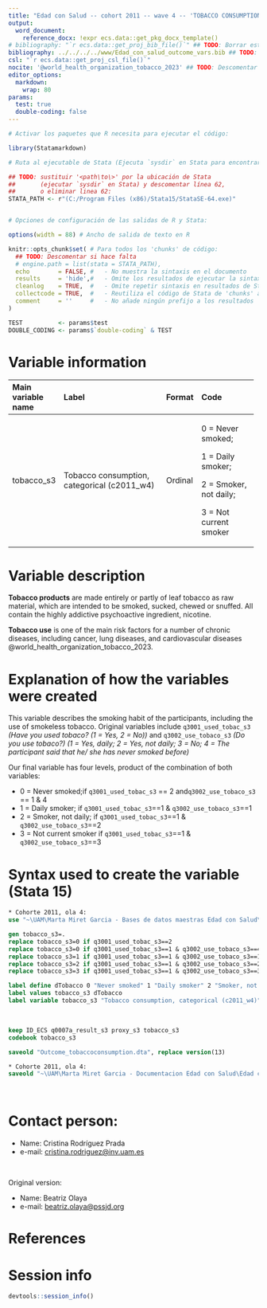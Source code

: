 ```yaml
---
title: "Edad con Salud -- cohort 2011 -- wave 4 -- 'TOBACCO CONSUMPTION'" 
output:
  word_document:
    reference_docx: !expr ecs.data::get_pkg_docx_template()
# bibliography: "`r ecs.data::get_proj_bib_file()`" ## TODO: Borrar esta línea, O BIEN deescomentar esta línea y borrar siguiente UNA VEZ completo el documento
bibliography: ../../../../www/Edad_con_salud_outcome_vars.bib ## TODO: Descomentar esta línea SI se utiliza el gestor bibliográfico, en otro caso BORRAR esta línea
csl: "`r ecs.data::get_proj_csl_file()`"
nocite: '@world_health_organization_tobacco_2023' ## TODO: Descomentar y añadir cita(s) o borrar campo
editor_options: 
  markdown:
    wrap: 80
params:
  test: true
  double-coding: false
---
```


```r
# Activar los paquetes que R necesita para ejecutar el código:

library(Statamarkdown)

# Ruta al ejecutable de Stata (Ejecuta `sysdir` en Stata para encontrar la ruta)

## TODO: sustituir '<path\to\>' por la ubicación de Stata
##       (ejecutar `sysdir` en Stata) y descomentar línea 62,
##       o eliminar linea 62:
STATA_PATH <- r"(C:/Program Files (x86)/Stata15/StataSE-64.exe)"


# Opciones de configuración de las salidas de R y Stata:

options(width = 88) # Ancho de salida de texto en R

knitr::opts_chunk$set( # Para todos los 'chunks' de código:
  ## TODO: Descomentar si hace falta
  # engine.path = list(stata = STATA_PATH),
  echo        = FALSE, #   - No muestra la sintaxis en el documento
  results     = 'hide',#   - Omite los resultados de ejecutar la sintaxis
  cleanlog    = TRUE,  #   - Omite repetir sintaxis en resultados de Stata
  collectcode = TRUE,  #   - Reutiliza el código de Stata de 'chunks' anteriores
  comment     = ''     #   - No añade ningún prefijo a los resultados
)

TEST          <- params$test
DOUBLE_CODING <- params$`double-coding` & TEST
```

# Variable information

+--------------------+---------------------------------------------+-------------+------------------------+
| Main variable name | Label                                       | Format      | Code                   |
+:===================+:============================================+:============+:=======================+
| tobacco_s3         | Tobacco consumption, categorical (c2011_w4) | Ordinal     | 0 = Never smoked;      |
|                    |                                             |             |                        |
|                    |                                             |             | 1 = Daily smoker;      |
|                    |                                             |             |                        |
|                    |                                             |             | 2 = Smoker, not daily; |
|                    |                                             |             |                        |
|                    |                                             |             | 3 = Not current smoker |
+--------------------+---------------------------------------------+-------------+------------------------+

# Variable description

**Tobacco products** are made entirely or partly of leaf tobacco as raw material,
which are intended to be smoked, sucked, chewed or snuffed. All contain the 
highly addictive psychoactive ingredient, nicotine.

**Tobacco use** is one of the main risk factors for a number of chronic diseases,
including cancer, lung diseases, and cardiovascular diseases 
@world_health_organization_tobacco_2023.

# Explanation of how the variables were created

This variable describes the smoking habit of the participants, including the use
of smokeless tobacco. Original variables include `q3001_used_tobac_s3` 
*(Have you used tobaco?* *(1 = Yes, 2 = No))* and `q3002_use_tobaco_s3`
*(Do you use tobaco?)* *(1 = Yes, daily; 2 = Yes, not daily; 3 = No; *
*4 = The participant said that he/* *she has never smoked before)*

Our final variable has four levels, product of the combination of both variables:

-   0 = Never smoked;if `q3001_used_tobac_s3` == 2 and`q3002_use_tobaco_s3` == 1 & 4
-   1 = Daily smoker; if `q3001_used_tobac_s3`==1 & `q3002_use_tobaco_s3`==1     
-   2 = Smoker, not daily; if `q3001_used_tobac_s3`==1 & `q3002_use_tobaco_s3`==2
-   3 = Not current smoker if `q3001_used_tobac_s3`==1 & `q3002_use_tobaco_s3`==3

\newpage

# Syntax used to create the variable (Stata 15)

```stata
* Cohorte 2011, ola 4:
use "~\UAM\Marta Miret Garcia - Bases de datos maestras Edad con Salud\Ola_4\Cohorte 2011\rawdata_c2011w4.dta"
```

```stata
gen tobacco_s3=.
replace tobacco_s3=0 if q3001_used_tobac_s3==2
replace tobacco_s3=0 if q3001_used_tobac_s3==1 & q3002_use_tobaco_s3==4
replace tobacco_s3=1 if q3001_used_tobac_s3==1 & q3002_use_tobaco_s3==1
replace tobacco_s3=2 if q3001_used_tobac_s3==1 & q3002_use_tobaco_s3==2
replace tobacco_s3=3 if q3001_used_tobac_s3==1 & q3002_use_tobaco_s3==3

label define dTobacco 0 "Never smoked" 1 "Daily smoker" 2 "Smoker, not daily" 3 "Not current smoker"
label values tobacco_s3 dTobacco
label variable tobacco_s3 "Tobacco consumption, categorical (c2011_w4)"
```

<br> 

```stata
keep ID_ECS q0007a_result_s3 proxy_s3 tobacco_s3
codebook tobacco_s3
```

```stata
saveold "Outcome_tobaccoconsumption.dta", replace version(13)
```

```stata
* Cohorte 2011, ola 4:
saveold "~\UAM\Marta Miret Garcia - Documentacion Edad con Salud\Edad con salud - Ola 4\Outcomes\Cohorte 2011\Outcome datasets\Outcome_<variable>_<qualifier>.dta", replace version(13)
```

<br>

# Contact person:

-   Name: Cristina Rodríguez Prada
-   e-mail: [cristina.rodriguez@inv.uam.es](mailto:cristina.rodriguez@inv.uam.es){.email}

<br>



Original version:

-   Name: Beatriz Olaya
-   e-mail: [beatriz.olaya@pssjd.org](mailto:beatriz.olaya@pssjd.org){.email}

\newpage

# References

::: {#refs}
:::


# Session info

```r
devtools::session_info()
```
